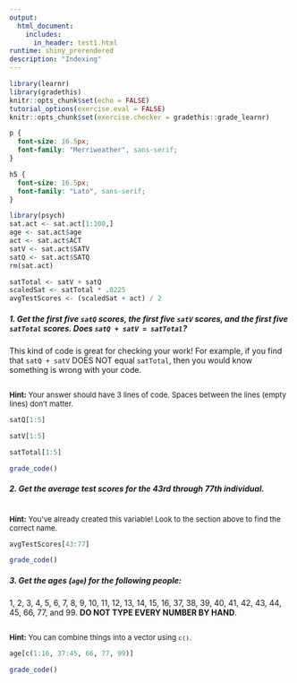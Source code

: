 ```yaml
---
output: 
  html_document:
    includes:
      in_header: test1.html
runtime: shiny_prerendered
description: "Indexing"
---
```


```r
library(learnr)
library(gradethis)
knitr::opts_chunk$set(echo = FALSE)
tutorial_options(exercise.eval = FALSE)
knitr::opts_chunk$set(exercise.checker = gradethis::grade_learnr)

```

```css
p {
  font-size: 16.5px;
  font-family: "Merriweather", sans-serif;
}

h5 {
  font-size: 16.5px;
  font-family: "Lato", sans-serif;
}

```

```r
library(psych)
sat.act <- sat.act[1:100,]
age <- sat.act$age
act <- sat.act$ACT
satV <- sat.act$SATV
satQ <- sat.act$SATQ
rm(sat.act)

satTotal <- satV + satQ
scaledSat <- satTotal * .0225
avgTestScores <- (scaledSat + act) / 2
```

##### 1. Get the first five `satQ` scores, the first five `satV` scores, and the first five `satTotal` scores. Does `satQ + satV = satTotal`?
This kind of code is great for checking your work! For example, if you find that `satQ + satV` DOES NOT equal `satTotal`, then you would know something is wrong with your code. 

```r

```

<div id="ex1-hint">
<font size="-1.5">
**Hint:** Your answer should have 3 lines of code. Spaces between the lines (empty lines) don't matter.
</font>
</div>

```r
satQ[1:5]

satV[1:5]

satTotal[1:5]
```

```r
grade_code()
```

##### 2. Get the average test scores for the 43rd through 77th individual.

```r

```

<div id="ex2-hint">
<font size="-1.5">
**Hint:** You've already created this variable! Look to the section above to find the correct name.
</font>
</div>

```r
avgTestScores[43:77]
```

```r
grade_code()
```

##### 3. Get the ages (`age`) for the following people:
1, 2, 3, 4, 5, 6, 7, 8, 9, 10, 11, 12, 13, 14, 15, 16, 37, 38, 39, 40, 41, 42, 43, 44, 45, 66, 77, and 99. **DO NOT TYPE EVERY NUMBER BY HAND**. 

```r

```

<div id="ex3-hint">
<font size="-1.5">
**Hint:** You can combine things into a vector using `c()`. 
</font>
</div>

```r
age[c(1:16, 37:45, 66, 77, 99)]
```

```r
grade_code()
```

<div data-iframe-height></div>
